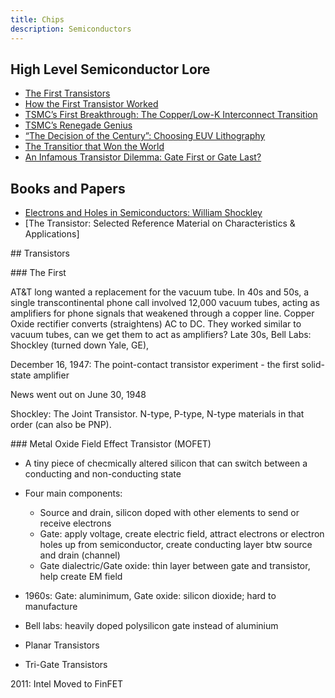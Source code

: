 ```yaml
---
title: Chips
description: Semiconductors
---
```


## High Level Semiconductor Lore

- [The First Transistors](https://www.youtube.com/watch?v=Pzy_KOBddRA&list=PLKtxx9TnH76SXumAiJX3N7Y36G2Gxi8zc&index=9)
- [How the First Transistor Worked](https://spectrum.ieee.org/transistor-history)
- [TSMC's First Breakthrough: The Copper/Low-K Interconnect Transition](https://www.youtube.com/watch?v=XHrQ-Pmvwao&list=PLKtxx9TnH76SXumAiJX3N7Y36G2Gxi8zc&index=2)
- [TSMC's Renegade Genius](https://www.youtube.com/watch?v=XHrQ-Pmvwao&list=PLKtxx9TnH76SXumAiJX3N7Y36G2Gxi8zc&index=4)
- ["The Decision of the Century": Choosing EUV Lithography](https://www.youtube.com/watch?v=Pzy_KOBddRA&list=PLKtxx9TnH76SXumAiJX3N7Y36G2Gxi8zc&index=10)
- [The Transitior that Won the World](https://www.youtube.com/watch?v=k8cdByDa3oA)
- [An Infamous Transistor Dilemma: Gate First or Gate Last?](https://youtube.com/watch?v=c1MdNHJltNc)

## Books and Papers

- [Electrons and Holes in Semiconductors: William Shockley](https://pearl-hifi.com/06_Lit_Archive/14_Books_Tech_Papers/Shockley_William/Electrons_and_Holes_in_Semiconductors_(To_Pg_400).pdf)
- [The Transistor: Selected Reference Material on Characteristics & Applications]
 

 ## Transistors

 ### The First

 AT&T long wanted a replacement for the vacuum tube. In 40s and 50s, a single transcontinental phone call involved 12,000 vacuum tubes, acting as amplifiers for phone signals that weakened through a copper line. 
 Copper Oxide rectifier converts (straightens) AC to DC. They worked similar to vacuum tubes, can we get them to act as amplifiers?
 Late 30s, Bell Labs: Shockley (turned down Yale, GE),

 December 16, 1947: The point-contact transistor experiment
 - the first solid-state amplifier

 News went out on June 30, 1948

 Shockley: The Joint Transistor. N-type, P-type, N-type materials in that order (can also be PNP).

 ### Metal Oxide Field Effect Transistor (MOFET)

 - A tiny piece of checmically altered silicon that can switch between a conducting and non-conducting state
 - Four main components:
    - Source and drain, silicon doped with other elements to send or receive electrons
    - Gate: apply voltage, create electric field, attract electrons or electron holes up from semiconductor, create conducting layer btw source and drain (channel)
    - Gate dialectric/Gate oxide: thin layer between gate and transistor, help create EM field

- 1960s: Gate: aluminimum, Gate oxide: silicon dioxide; hard to manufacture
- Bell labs: heavily doped polysilicon gate instead of aluminium

- Planar Transistors
- Tri-Gate Transistors

2011: Intel Moved to FinFET 